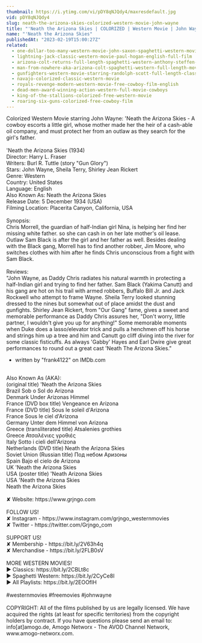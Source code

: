 ```yaml
---
thumbnail: https://i.ytimg.com/vi/pDY8qNJQdy4/maxresdefault.jpg
vid: pDY8qNJQdy4
slug: neath-the-arizona-skies-colorized-western-movie-john-wayne
title: "'Neath the Arizona Skies | COLORIZED | Western Movie | John Wayne"
name: "'Neath the Arizona Skies"
publishedAt: "2023-02-19T15:00:27Z"
related:
  - one-dollar-too-many-western-movie-john-saxon-spaghetti-western-movie-cowboy-film-english
  - lightning-jack-classic-western-movie-paul-hogan-english-full-film
  - arizona-colt-returns-full-length-spaghetti-western-anthony-steffen-cowboy-film-1970
  - man-from-nowhere-aka-arizona-colt-spaghetti-western-full-length-movie-english-hd-free-films
  - gunfighters-western-movie-starring-randolph-scott-full-length-classic-feature-film-english
  - navajo-colorized-classic-western-movie
  - royals-revenge-modern-western-movie-free-cowboy-film-english
  - dead-men-award-winning-action-western-full-movie-cowboys
  - king-of-the-stallions-colorized-free-western-movie
  - roaring-six-guns-colorized-free-cowboy-film
---
```


Colorized Western Movie starring John Wayne: 'Neath the Arizona Skies - A cowboy escorts a little girl, whose mother made her the heir of a cash-able oil company, and must protect her from an outlaw as they search for the girl's father.<br />
<br />
'Neath the Arizona Skies (1934)<br />
Director: Harry L. Fraser<br />
Writers: Burl R. Tuttle (story "Gun Glory")<br />
Stars: John Wayne, Sheila Terry, Shirley Jean Rickert<br />
Genre: Western<br />
Country: United States<br />
Language: English<br />
Also Known As: Neath the Arizona Skies<br />
Release Date: 5 December 1934 (USA)<br />
Filming Location: Placerita Canyon, California, USA<br />
<br />
Synopsis:<br />
Chris Morrell, the guardian of half-Indian girl Nina, is helping her find her missing white father. so she can cash in on her late mother's oil lease. Outlaw Sam Black is after the girl and her father as well. Besides dealing with the Black gang, Morrell has to find another robber, Jim Moore, who switches clothes with him after he finds Chris unconscious from a fight with Sam Black.<br />
<br />
Reviews:<br />
"John Wayne, as Daddy Chris radiates his natural warmth in protecting a half-Indian girl and trying to find her father. Sam Black (Yakima Canutt) and his gang are hot on his trail with armed robbers, Buffalo Bill Jr. and Jack Rockwell who attempt to frame Wayne. Sheila Terry looked stunning dressed to the nines but somewhat out of place amidst the dust and gunfights. Shirley Jean Rickert, from "Our Gang" fame, gives a sweet and memorable performance as Daddy Chris assures her, "Don't worry, little partner, I wouldn't give you up for anything!" Some memorable moments when Duke does a lasso/elevator trick and pulls a henchmen off his horse and strings him up a tree and him and Canutt go cliff diving into the river for some classic fisticuffs. As always 'Gabby' Hayes and Earl Dwire give great performances to round out a great cast 'Neath The Arizona Skies."<br />
- written by "frank4122" on IMDb.com<br />
<br />
Also Known As (AKA):<br />
(original title) 'Neath the Arizona Skies<br />
Brazil Sob o Sol do Arizona<br />
Denmark Under Arizonas Himmel<br />
France (DVD box title) Vengeance en Arizona<br />
France (DVD title) Sous le soleil d'Arizona<br />
France Sous le ciel d'Arizona<br />
Germany Unter dem Himmel von Arizona<br />
Greece (transliterated title) Atsalenies grothies<br />
Greece Ατσαλένιες γροθιές<br />
Italy Sotto i cieli dell'Arizona<br />
Netherlands (DVD title) Neath the Arizona Skies<br />
Soviet Union (Russian title) Под небом Аризоны<br />
Spain Bajo el cielo de Arizona<br />
UK 'Neath the Arizona Skies<br />
USA (poster title) 'Neath Arizona Skies<br />
USA 'Neath the Arizona Skies<br />
Neath the Arizona Skies<br />
<br />
✘ Website: https://www.grjngo.com<br />
<br />
FOLLOW US!<br />
✘ Instagram - https://www.instagram.com/grjngo_westernmovies<br />
✘ Twitter - https://twitter.com/Grjngo_com<br />
<br />
SUPPORT US!<br />
✘ Membership - https://bit.ly/2V63h4q<br />
✘ Merchandise - https://bit.ly/2FLB0sV<br />
<br />
MORE WESTERN MOVIES! <br />
► Classics: https://bit.ly/2CBLt8c <br />
► Spaghetti Western: https://bit.ly/2CyCe8I <br />
► All Playlists: https://bit.ly/2EOOfIH <br />
<br />
#westernmovies #freemovies #johnwayne<br />
<br />
COPYRIGHT: All of the films published by us are legally licensed. We have acquired the rights (at least for specific territories) from the copyright holders by contract. If you have questions please send an email to: info[at]amogo.de, Amogo Networx - The AVOD Channel Network, www.amogo-networx.com.